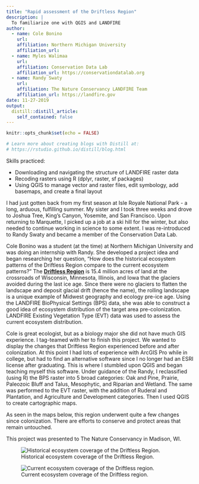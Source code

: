 ```yaml
---
title: "Rapid assessment of the Driftless Region"
description: | 
  To familiarize one with QGIS and LANDFIRE
author:
  - name: Cole Bonino
    url: 
    affiliation: Northern Michigan University
    affiliation_url: 
  - name: Myles Walimaa
    url: 
    affiliation: Conservation Data Lab
    affiliation_url: https://conservationdatalab.org
  - name: Randy Swaty
    url: 
    affiliation: The Nature Conservancy LANDFIRE Team
    affiliation_url: https://landfire.gov
date: 11-27-2019
output:
  distill::distill_article:
    self_contained: false
---
```


```r
knitr::opts_chunk$set(echo = FALSE)

# Learn more about creating blogs with Distill at:
# https://rstudio.github.io/distill/blog.html

```

Skills practiced:  
  
* Downloading and navigating the structure of LANDFIRE raster data  
* Recoding rasters using R (dplyr, raster, sf packages)  
* Using QGIS to manage vector and raster files, edit symbology, add basemaps, and create a final layout  

I had just gotten back from my first season at Isle Royale National Park - a long, arduous, fulfilling summer. My sister and I took three weeks and drove to Joshua Tree, King's Canyon, Yosemite, and San Francisco. Upon returning to Marquette, I picked up a job at a ski hill for the winter, but also needed to continue working in science to some extent. I was re-introduced to Randy Swaty and became a member of the Conservation Data Lab.  

Cole Bonino was a student (at the time) at Northern Michigan University and was doing an internship with Randy. She developed a project idea and began researching her question, "How does the historical ecosystem patterns of the Driftless Region compare to the current ecosystem patterns?" The **[Driftless Region](https://en.wikipedia.org/wiki/Driftless_Area)** is 15.4 million acres of land at the crossroads of Wisconsin, Minnesota, Illinois, and Iowa that the glaciers avoided during the last ice age. Since there were no glaciers to flatten the landscape and deposit glacial drift (hence the name), the rolling landscape is a unique example of Midwest geography and ecology pre-ice age. Using the LANDFIRE BioPhysical Settings (BPS) data, she was able to construct a good idea of ecosystem distribution of the target area pre-colonization. LANDFIRE Existing Vegetation Type (EVT) data was used to assess the current ecosystem distribution.  

Cole is great ecologist, but as a biology major she did not have much GIS experience. I tag-teamed with her to finish this project. We wanted to display the changes that Driftless Region experienced before and after colonization. At this point I had lots of experience with ArcGIS Pro while in college, but had to find an alternative software since I no longer had an ESRI license after graduating. This is where I stumbled upon QGIS and began teaching myself this software. Under guidance of the Randy, I reclassified (using R) the BPS raster into 5 broad categories: Oak and Pine, Prairie, Paleozoic Bluff and Talus, Mesophytic, and Riparian and Wetland. The same was performed to the EVT raster, with the addition of Ruderal and Plantation, and Agriculture and Development categories. Then I used QGIS to create cartographic maps. 

As seen in the maps below, this region underwent quite a few changes since colonization. There are efforts to conserve and protect areas that remain untouched.  

This project was presented to The Nature Conservancy in Madison, WI.

![Historical ecosystem coverage of the Driftless Region.](bps_layout.jpg)  
  
![Current ecosystem coverage of the Driftless region.](evt_layout.jpg)